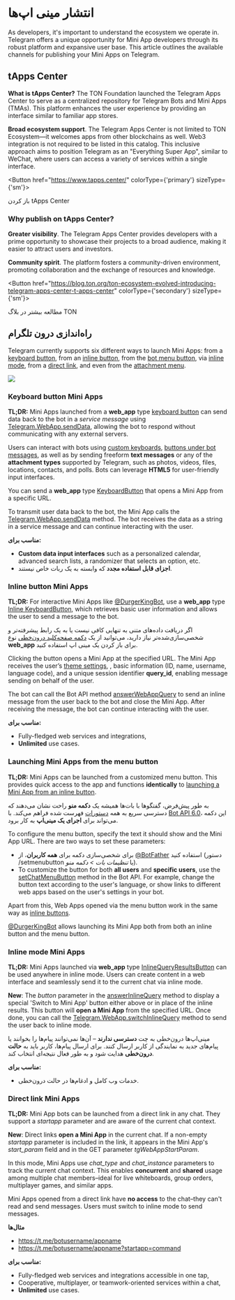 

# انتشار مینی اپ‌ها

As developers, it's important to understand the ecosystem we operate in. Telegram offers a unique opportunity for Mini App developers through its robust platform and expansive user base. This article outlines the available channels for publishing your Mini Apps on Telegram.

## tApps Center

**What is tApps Center?** The TON Foundation launched the Telegram Apps Center to serve as a centralized repository for Telegram Bots and Mini Apps (TMAs). This platform enhances the user experience by providing an interface similar to familiar app stores.

**Broad ecosystem support**. The Telegram Apps Center is not limited to TON Ecosystem—it welcomes apps from other blockchains as well. Web3 integration is not required to be listed in this catalog. This inclusive approach aims to position Telegram as an "Everything Super App", similar to WeChat, where users can access a variety of services within a single interface.

<Button href="https://www.tapps.center/" colorType={'primary'} sizeType={'sm'}>

باز کردن tApps Center

</Button>

### Why publish on tApps Center?

**Greater visibility**. The Telegram Apps Center provides developers with a prime opportunity to showcase their projects to a broad audience, making it easier to attract users and investors.

**Community spirit**. The platform fosters a community-driven environment, promoting collaboration and the exchange of resources and knowledge.

<Button href="https://blog.ton.org/ton-ecosystem-evolved-introducing-telegram-apps-center-t-apps-center" colorType={'secondary'} sizeType={'sm'}>

مطالعه بیشتر در بلاگ TON

</Button>

## راه‌اندازی درون تلگرام

Telegram currently supports six different ways to launch Mini Apps: from a [keyboard button](https://core.telegram.org/bots/webapps#keyboard-button-web-apps), from an [inline button](https://core.telegram.org/bots/webapps#inline-button-web-apps), from the [bot menu button](https://core.telegram.org/bots/webapps#launching-web-apps-from-the-menu-button), via [inline mode](https://core.telegram.org/bots/webapps#inline-mode-web-apps), from a [direct link](https://core.telegram.org/bots/webapps#direct-link-web-apps), and even from the [attachment menu](https://core.telegram.org/bots/webapps#launching-web-apps-from-the-attachment-menu).

![](/img/docs/telegram-apps/publish-tg-1.jpeg)

### Keyboard button Mini Apps

**TL;DR:** Mini Apps launched from a **web_app** type [keyboard button](https://core.telegram.org/bots/api#keyboardbutton) can send data back to the bot in a _service message_ using [Telegram.WebApp.sendData](https://core.telegram.org/bots/webapps#initializing-web-apps), allowing the bot to respond without communicating with any external servers.

Users can interact with bots using [custom keyboards](https://core.telegram.org/bots#keyboards), [buttons under bot messages](https://core.telegram.org/bots#inline-keyboards-and-on-the-fly-updating), as well as by sending freeform **text messages** or any of the **attachment types** supported by Telegram, such as photos, videos, files, locations, contacts, and polls. Bots can leverage **HTML5** for user-friendly input interfaces.

You can send a **web_app** type [KeyboardButton](https://core.telegram.org/bots/api#keyboardbutton) that opens a Mini App from a specific URL.

To transmit user data back to the bot, the Mini App calls the [Telegram.WebApp.sendData](https://core.telegram.org/bots/webapps#initializing-web-apps) method. The bot receives the data as a string in a service message and can continue interacting with the user.

**مناسب برای:**

- **Custom data input interfaces** such as a personalized calendar, advanced search lists, a randomizer that selects an option, etc.
- **اجزای قابل استفاده مجدد** که وابسته به یک ربات خاص نیستند.

### Inline button Mini Apps

**TL;DR:** For interactive Mini Apps like [@DurgerKingBot](https://t.me/durgerkingbot), use a **web_app** type [Inline KeyboardButton](https://core.telegram.org/bots/api#inlinekeyboardbutton), which retrieves basic user information and allows the user to send a message to the bot.

اگر دریافت داده‌های متنی به تنهایی کافی نیست یا به یک رابط پیشرفته‌تر و شخصی‌سازی‌شده‌تر نیاز دارید، می‌توانید از یک [دکمه صفحه‌کلید درون‌خطی](https://core.telegram.org/bots/api#inlinekeyboardbutton) نوع **web_app** برای باز کردن یک مینی اپ استفاده کنید.

Clicking the button opens a Mini App at the specified URL. The Mini App receives the user’s [theme settings](https://core.telegram.org/bots/webapps#color-schemes), , basic information (ID, name, username, language code), and a unique session identifier **query_id**, enabling message sending on behalf of the user.

The bot can call the Bot API method [answerWebAppQuery](https://core.telegram.org/bots/api#answerwebappquery) to send an inline message from the user back to the bot and close the Mini App. After receiving the message, the bot can continue interacting with the user.

**مناسب برای:**

- Fully-fledged web services and integrations,
- **Unlimited** use cases.

### Launching Mini Apps from the menu button

**TL;DR:** Mini Apps can be launched from a customized menu button. This provides quick access to the app and functions **identically** to [launching a Mini App from an inline button](https://core.telegram.org/bots/webapps#inline-button-web-apps).

به طور پیش‌فرض، گفتگوها با بات‌ها همیشه یک **دکمه منو** راحت نشان می‌دهند که دسترسی سریع به همه [دستورات](https://core.telegram.org/bots#commands) فهرست شده فراهم می‌کند. با [Bot API 6.0](https://core.telegram.org/bots/api-changelog#april-16-2022)، این دکمه می‌تواند برای **اجرای یک مینی‌اپ** به کار برود.

To configure the menu button, specify the text it should show and the Mini App URL. There are two ways to set these parameters:

- برای شخصی‌سازی دکمه برای **همه کاربران**، از [@BotFather](https://t.me/botfather) استفاده کنید (دستور /setmenubutton یا _تنظیمات بات > دکمه منو_).
- To customize the button for both **all users** and **specific users**, use the [setChatMenuButton](https://core.telegram.org/bots/api#setchatmenubutton) method in the Bot API. For example, change the button text according to the user's language, or show links to different web apps based on the user's settings in your bot.

Apart from this, Web Apps opened via the menu button work in the same way as [inline buttons](https://core.telegram.org/bots/webapps#inline-button-web-apps).

[@DurgerKingBot](https://t.me/durgerkingbot) allows launching its Mini App both from both an inline button and the menu button.

### Inline mode Mini Apps

**TL;DR:** Mini Apps launched via **web_app** type [InlineQueryResultsButton](https://core.telegram.org/bots/api#inlinequeryresultsbutton) can be used anywhere in inline mode. Users can create content in a web interface and seamlessly send it to the current chat via inline mode.

**New**: The _button_ parameter in the [answerInlineQuery](https://core.telegram.org/bots/api#answerinlinequery) method to display a special 'Switch to Mini App' button either above or in place of the inline results. This button will **open a Mini App** from the specified URL. Once done, you can call the [Telegram.WebApp.switchInlineQuery](https://core.telegram.org/bots/webapps#initializing-web-apps) method to send the user back to inline mode.

مینی‌اپ‌ها درون‌خطی به چت **دسترسی ندارند** – آن‌ها نمی‌توانند پیام‌ها را بخوانند یا پیام‌های جدید به نمایندگی از کاربر ارسال کنند. برای ارسال پیام‌ها، کاربر باید به **حالت درون‌خطی** هدایت شود و به طور فعال نتیجه‌ای انتخاب کند.

**مناسب برای:**

- خدمات وب کامل و ادغام‌ها در حالت درون‌خطی.

### Direct link Mini Apps

**TL;DR:** Mini App bots can be launched from a direct link in any chat. They support a _startapp_ parameter and are aware of the current chat context.

**New**: Direct links **open a Mini App** in the current chat. If a non-empty _startapp_ parameter is included in the link, it appears in the Mini App's _start_param_ field and in the GET parameter _tgWebAppStartParam_.

In this mode, Mini Apps use _chat_type_ and _chat_instance_ parameters to track the current chat context. This enables **concurrent** and **shared** usage among multiple chat members–ideal for live whiteboards, group orders, multiplayer games, and similar apps.

Mini Apps opened from a direct link have **no access** to the chat–they can't read and send messages. Users must switch to inline mode to send messages.

**مثال‌ها**

- https://t.me/botusername/appname
- https://t.me/botusername/appname?startapp=command

**مناسب برای:**

- Fully-fledged web services and integrations accessible in one tap,
- Cooperative, multiplayer, or teamwork-oriented services within a chat,
- **Unlimited** use cases.

<Feedback />
